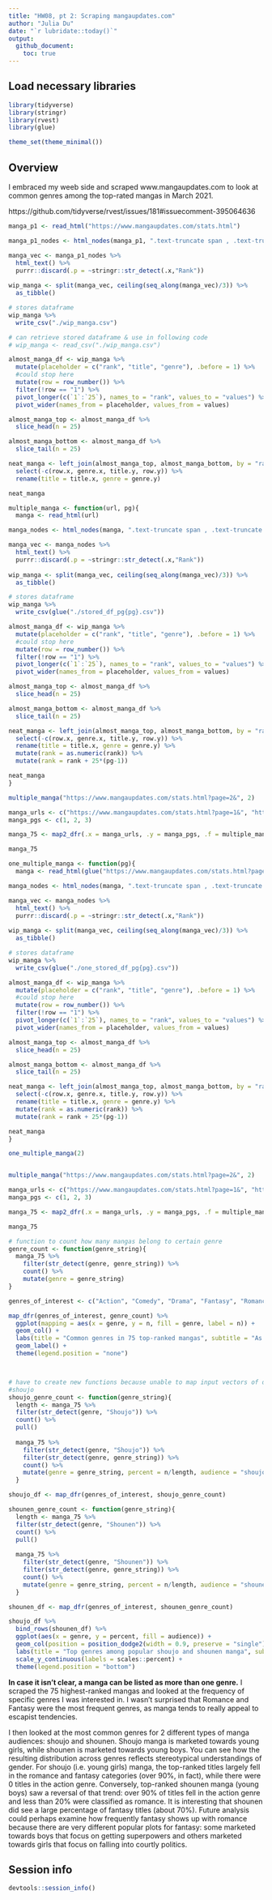```yaml
---
title: "HW08, pt 2: Scraping mangaupdates.com"
author: "Julia Du"
date: "`r lubridate::today()`"
output: 
  github_document:
    toc: true
---
```


## Load necessary libraries

```r
library(tidyverse)
library(stringr)
library(rvest)
library(glue)

theme_set(theme_minimal())
```

## Overview

I embraced my weeb side and scraped www.mangaupdates.com to look at common genres among the top-rated mangas in March 2021. 

https://github.com/tidyverse/rvest/issues/181#issuecomment-395064636

```r
manga_p1 <- read_html("https://www.mangaupdates.com/stats.html")

manga_p1_nodes <- html_nodes(manga_p1, ".text-truncate span , .text-truncate u, #main_content .text.text-center")

manga_vec <- manga_p1_nodes %>%
  html_text() %>%
  purrr::discard(.p = ~stringr::str_detect(.x,"Rank"))
    
wip_manga <- split(manga_vec, ceiling(seq_along(manga_vec)/3)) %>%
  as_tibble()

# stores dataframe
wip_manga %>%
  write_csv("./wip_manga.csv")

# can retrieve stored dataframe & use in following code
# wip_manga <- read_csv("./wip_manga.csv")

almost_manga_df <- wip_manga %>%
  mutate(placeholder = c("rank", "title", "genre"), .before = 1) %>% 
  #could stop here
  mutate(row = row_number()) %>%
  filter(!row == "1") %>%
  pivot_longer(c(`1`:`25`), names_to = "rank", values_to = "values") %>%
  pivot_wider(names_from = placeholder, values_from = values) 

almost_manga_top <- almost_manga_df %>%
  slice_head(n = 25)

almost_manga_bottom <- almost_manga_df %>%
  slice_tail(n = 25)

neat_manga <- left_join(almost_manga_top, almost_manga_bottom, by = "rank") %>%
  select(-c(row.x, genre.x, title.y, row.y)) %>%
  rename(title = title.x, genre = genre.y)

neat_manga
```


```r
multiple_manga <- function(url, pg){
  manga <- read_html(url)

manga_nodes <- html_nodes(manga, ".text-truncate span , .text-truncate u, #main_content .text.text-center")

manga_vec <- manga_nodes %>%
  html_text() %>%
  purrr::discard(.p = ~stringr::str_detect(.x,"Rank"))
    
wip_manga <- split(manga_vec, ceiling(seq_along(manga_vec)/3)) %>%
  as_tibble()

# stores dataframe
wip_manga %>%
  write_csv(glue("./stored_df_pg{pg}.csv"))

almost_manga_df <- wip_manga %>%
  mutate(placeholder = c("rank", "title", "genre"), .before = 1) %>% 
  #could stop here
  mutate(row = row_number()) %>%
  filter(!row == "1") %>%
  pivot_longer(c(`1`:`25`), names_to = "rank", values_to = "values") %>%
  pivot_wider(names_from = placeholder, values_from = values) 

almost_manga_top <- almost_manga_df %>%
  slice_head(n = 25)

almost_manga_bottom <- almost_manga_df %>%
  slice_tail(n = 25)

neat_manga <- left_join(almost_manga_top, almost_manga_bottom, by = "rank") %>%
  select(-c(row.x, genre.x, title.y, row.y)) %>%
  rename(title = title.x, genre = genre.y) %>%
  mutate(rank = as.numeric(rank)) %>%
  mutate(rank = rank + 25*(pg-1))

neat_manga
}

multiple_manga("https://www.mangaupdates.com/stats.html?page=2&", 2)

manga_urls <- c("https://www.mangaupdates.com/stats.html?page=1&", "https://www.mangaupdates.com/stats.html?page=2&", "https://www.mangaupdates.com/stats.html?page=3&")
manga_pgs <- c(1, 2, 3)

manga_75 <- map2_dfr(.x = manga_urls, .y = manga_pgs, .f = multiple_manga)

manga_75
```


```r
one_multiple_manga <- function(pg){
  manga <- read_html(glue("https://www.mangaupdates.com/stats.html?page={pg}&"))

manga_nodes <- html_nodes(manga, ".text-truncate span , .text-truncate u, #main_content .text.text-center")

manga_vec <- manga_nodes %>%
  html_text() %>%
  purrr::discard(.p = ~stringr::str_detect(.x,"Rank"))
    
wip_manga <- split(manga_vec, ceiling(seq_along(manga_vec)/3)) %>%
  as_tibble()

# stores dataframe
wip_manga %>%
  write_csv(glue("./one_stored_df_pg{pg}.csv"))

almost_manga_df <- wip_manga %>%
  mutate(placeholder = c("rank", "title", "genre"), .before = 1) %>% 
  #could stop here
  mutate(row = row_number()) %>%
  filter(!row == "1") %>%
  pivot_longer(c(`1`:`25`), names_to = "rank", values_to = "values") %>%
  pivot_wider(names_from = placeholder, values_from = values) 

almost_manga_top <- almost_manga_df %>%
  slice_head(n = 25)

almost_manga_bottom <- almost_manga_df %>%
  slice_tail(n = 25)

neat_manga <- left_join(almost_manga_top, almost_manga_bottom, by = "rank") %>%
  select(-c(row.x, genre.x, title.y, row.y)) %>%
  rename(title = title.x, genre = genre.y) %>%
  mutate(rank = as.numeric(rank)) %>%
  mutate(rank = rank + 25*(pg-1))

neat_manga
}

one_multiple_manga(2)


multiple_manga("https://www.mangaupdates.com/stats.html?page=2&", 2)

manga_urls <- c("https://www.mangaupdates.com/stats.html?page=1&", "https://www.mangaupdates.com/stats.html?page=2&", "https://www.mangaupdates.com/stats.html?page=3&")
manga_pgs <- c(1, 2, 3)

manga_75 <- map2_dfr(.x = manga_urls, .y = manga_pgs, .f = multiple_manga)

manga_75
```

```r
# function to count how many mangas belong to certain genre
genre_count <- function(genre_string){
  manga_75 %>%
    filter(str_detect(genre, genre_string)) %>%
    count() %>%
    mutate(genre = genre_string)
}

genres_of_interest <- c("Action", "Comedy", "Drama", "Fantasy", "Romance")

map_dfr(genres_of_interest, genre_count) %>%
  ggplot(mapping = aes(x = genre, y = n, fill = genre, label = n)) +
  geom_col() +
  labs(title = "Common genres in 75 top-ranked mangas", subtitle = "As of Mar. 2021", x = "Genre", y = "Number of mangas", fill = "", caption = "Source: mangaupdates.com") +
  geom_label() +
  theme(legend.position = "none")



# have to create new functions because unable to map input vectors of diff lengths 
#shoujo 
shoujo_genre_count <- function(genre_string){
  length <- manga_75 %>%
  filter(str_detect(genre, "Shoujo")) %>%
  count() %>%
  pull()
  
  manga_75 %>%
    filter(str_detect(genre, "Shoujo")) %>%
    filter(str_detect(genre, genre_string)) %>%
    count() %>%
    mutate(genre = genre_string, percent = n/length, audience = "shoujo")
  }

shoujo_df <- map_dfr(genres_of_interest, shoujo_genre_count)

shounen_genre_count <- function(genre_string){
  length <- manga_75 %>%
  filter(str_detect(genre, "Shounen")) %>%
  count() %>%
  pull()
  
  manga_75 %>%
    filter(str_detect(genre, "Shounen")) %>%
    filter(str_detect(genre, genre_string)) %>%
    count() %>%
    mutate(genre = genre_string, percent = n/length, audience = "shounen")
  }

shounen_df <- map_dfr(genres_of_interest, shounen_genre_count)

shoujo_df %>%
  bind_rows(shounen_df) %>% 
  ggplot(aes(x = genre, y = percent, fill = audience)) +
  geom_col(position = position_dodge2(width = 0.9, preserve = "single")) +
  labs(title = "Top genres among popular shoujo and shounen manga", subtitle = "As of Mar. 2021", x = "Genre", y = "Percentage of audience-specific manga", fill = "Audience", caption = "Source: mangaupdates.com") +
  scale_y_continuous(labels = scales::percent) +
  theme(legend.position = "bottom")

```

**In case it isn't clear, a manga can be listed as more than one genre.**
I scraped the 75 highest-ranked mangas and looked at the frequency of specific genres I was interested in. I wasn't surprised that Romance and Fantasy were the most frequent genres, as manga tends to really appeal to escapist tendencies. 

I then looked at the most common genres for 2 different types of manga audiences: shoujo and shounen. Shoujo manga is marketed towards young girls, while shounen is marketed towards young boys. You can see how the resulting distribution across genres reflects stereotypical understandings of gender. For shoujo (i.e. young girls) manga, the top-ranked titles largely fell in the romance and fantasy categories (over 90%, in fact), while there were 0 titles in the action genre. Conversely, top-ranked shounen manga (young boys) saw a reversal of that trend: over 90% of titles fell in the action genre and less than 20% were classified as romance. It is interesting that shounen did see a large percentage of fantasy titles (about 70%). Future analysis could perhaps examine how frequently fantasy shows up with romance because there are very different popular plots for fantasy: some marketed towards boys that focus on getting superpowers and others marketed towards girls that focus on falling into courtly politics.  

## Session info

```r
devtools::session_info()
```
